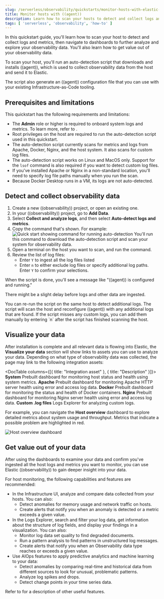 ```yaml
---
slug: /serverless/observability/quickstarts/monitor-hosts-with-elastic-agent
title: Monitor hosts with ((agent))
description: Learn how to scan your hosts to detect and collect logs and metrics.
tags: [ 'serverless', 'observability', 'how-to' ]
---
```


<p><DocBadge template="technical preview" /></p>

In this quickstart guide, you'll learn how to scan your host to detect and collect logs and metrics,
then navigate to dashboards to further analyze and explore your observability data.
You'll also learn how to get value out of your observability data.

To scan your host, you'll run an auto-detection script that downloads and installs ((agent)),
which is used to collect observability data from the host and send it to Elastic.

The script also generate an ((agent)) configuration file that you can use with your existing Infrastructure-as-Code tooling.

## Prerequisites and limitations

This quickstart has the following requirements and limitations:

- The **Admin** role or higher is required to onboard system logs and metrics. To learn more, refer to <DocLink slug="/serverless/general/assign-user-roles" />.
- Root privileges on the host are required to run the auto-detection script used in this quickstart.
- The auto-detection script currently scans for metrics and logs from Apache, Docker, Nginx, and the host system.
   It also scans for custom log files.
- The auto-detection script works on Linux and MacOS only. Support for the `lsof` command is also required if you want to detect custom log files.
- If you've installed Apache or Nginx in a non-standard location, you'll need to specify log file paths manually when you run the scan.
- Because Docker Desktop runs in a VM, its logs are not auto-detected.

## Detect and collect observability data

1. <DocLink slug="/serverless/observability/create-an-observability-project">Create a new ((observability)) project</DocLink>, or open an existing one.
1. In your ((observability)) project, go to **Add Data**.
1. Select **Collect and analyze logs**, and then select **Auto-detect logs and metrics**.
1. Copy the command that's shown. For example:
  ![Quick start showing command for running auto-detection](../images/quickstart-autodetection-command.png)
  You'll run this command to download the auto-detection script and scan your system for observability data.
1. Open a terminal on the host you want to scan, and run the command.
1. Review the list of log files:
    - Enter `Y` to ingest all the log files listed
    - Enter `n` to either exclude log files or specify additional log paths. Enter `Y` to confirm your selections.

  When the script is done, you'll see a message like "((agent)) is configured and running."

There might be a slight delay before logs and other data are ingested.

<DocCallOut title="Need to scan your host again?">
  You can re-run the script on the same host to detect additional logs.
  The script will scan the host and reconfigure ((agent)) with any additional logs that are found.
  If the script misses any custom logs, you can add them manually by entering `n` after the script has finished scanning the host.
</DocCallOut>

## Visualize your data

After installation is complete and all relevant data is flowing into Elastic,
the **Visualize your data** section will show links to assets you can use to analyze your data.
Depending on what type of observability data was collected,
the page may link to the following integration assets:

<DocTable columns={[{ title: "Integration asset" }, { title: "Description" }]}>
  <DocRow>
    <DocCell>**System**</DocCell>
    <DocCell>Prebuilt dashboard for monitoring host status and health using system metrics.</DocCell>
  </DocRow>
  <DocRow>
    <DocCell>**Apache**</DocCell>
    <DocCell>Prebuilt dashboard for monitoring Apache HTTP server health using error and access log data.</DocCell>
  </DocRow>
  <DocRow>
    <DocCell>**Docker**</DocCell>
    <DocCell>Prebuilt dashboard for monitoring the status and health of Docker containers.</DocCell>
  </DocRow>
  <DocRow>
    <DocCell>**Nginx**</DocCell>
    <DocCell>Prebuilt dashboard for monitoring Nginx server health using error and access log data.</DocCell>
  </DocRow>
  <DocRow>
    <DocCell>**Custom .log files**</DocCell>
    <DocCell>Logs Explorer for analyzing custom logs.</DocCell>
  </DocRow>
</DocTable>

For example, you can navigate the **Host overview** dashboard to explore detailed metrics about system usage and throughput.
Metrics that indicate a possible problem are highlighted in red.

![Host overview dashboard](../images/quickstart-host-overview.png)

## Get value out of your data

After using the dashboards to examine your data and confirm you've ingested all the host logs and metrics you want to monitor,
you can use Elastic ((observability)) to gain deeper insight into your data.

For host monitoring, the following capabilities and features are recommended:

- In the <DocLink slug="/serverless/observability/infrastructure-monitoring">Infrastructure UI</DocLink>, analyze and compare data collected from your hosts.
You can also:
  - <DocLink slug="/serverless/observability/detect-metric-anomalies">Detect anomalies</DocLink> for memory usage and network traffic on hosts.
  - <DocLink slug="/serverless/observability/alerting">Create alerts</DocLink> that notify you when an anomaly is detected or a metric exceeds a given value.
- In the <DocLink slug="/serverless/observability/discover-and-explore-logs">Logs Explorer</DocLink>, search and filter your log data,
get information about the structure of log fields, and display your findings in a visualization.
You can also:
  - <DocLink slug="/serverless/observability/monitor-datasets">Monitor log data set quality</DocLink> to find degraded documents.
  - <DocLink slug="/serverless/observability/run-log-pattern-analysis">Run a pattern analysis</DocLink> to find patterns in unstructured log messages.
  - <DocLink slug="/serverless/observability/alerting">Create alerts</DocLink> that notify you when an Observability data type reaches or exceeds a given value.
- Use <DocLink slug="/serverless/observability/aiops">AIOps features</DocLink> to apply predictive analytics and machine learning to your data:
  - <DocLink slug="/serverless/observability/aiops-detect-anomalies">Detect anomalies</DocLink> by comparing real-time and historical data from different sources to look for unusual, problematic patterns.
  - <DocLink slug="/serverless/observability/aiops-analyze-spikes">Analyze log spikes and drops</DocLink>.
  - <DocLink slug="/serverless/observability/aiops-detect-change-points">Detect change points</DocLink> in your time series data.

Refer to <DocLink slug="/serverless/observability/serverless-observability-overview"/> for a description of other useful features.
